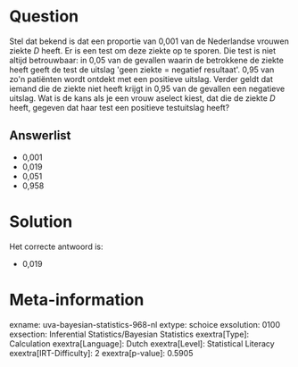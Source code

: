 Question
========

Stel dat bekend is dat een proportie van 0,001 van de Nederlandse
vrouwen ziekte *D* heeft. Er is een test om deze ziekte op te sporen.
Die test is niet altijd betrouwbaar: in 0,05 van de gevallen waarin de
betrokkene de ziekte heeft geeft de test de uitslag \'geen ziekte =
negatief resultaat\'. 0,95 van zo\'n patiënten wordt ontdekt met een
positieve uitslag. Verder geldt dat iemand die de ziekte niet heeft
krijgt in 0,95 van de gevallen een negatieve uitslag. Wat is de kans als
je een vrouw aselect kiest, dat die de ziekte *D* heeft, gegeven dat
haar test een positieve testuitslag heeft?


Answerlist
----------

* 0,001
* 0,019
* 0,051
* 0,958

Solution
========

Het correcte antwoord is: 

* 0,019

Meta-information
================
exname: uva-bayesian-statistics-968-nl
extype: schoice
exsolution: 0100
exsection: Inferential Statistics/Bayesian Statistics
exextra[Type]: Calculation
exextra[Language]: Dutch
exextra[Level]: Statistical Literacy
exextra[IRT-Difficulty]: 2
exextra[p-value]: 0.5905
